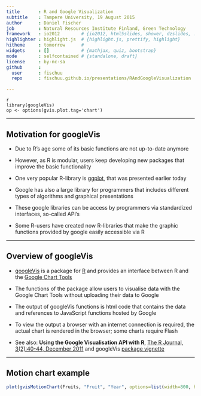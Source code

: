 ```yaml
---
title       : R and Google Visualization
subtitle    : Tampere University, 19 August 2015
author      : Daniel Fischer
job         : Natural Resources Institute Finland, Green Technology
framework   : io2012        # {io2012, html5slides, shower, dzslides, ...}
highlighter : highlight.js  # {highlight.js, prettify, highlight}
hitheme     : tomorrow      # 
widgets     : []            # {mathjax, quiz, bootstrap}
mode        : selfcontained # {standalone, draft}
license     : by-nc-sa
github      :
  user      : fischuu
  repo      : fischuu.github.io/presentations/RAndGoogleVisualization

---
```


```
{r setOptions, message=FALSE}
library(googleVis)
op <- options(gvis.plot.tag='chart')
```
               
---

## Motivation for googleVis

* Due to R's age some of its basic functions are not up-to-date anymore

* However, as R is modular, users keep developing new packages that improve the basic functionality

* One very popular R-library is [ggplot](http://http://ggplot2.org/), that was presented earlier today

* Google has also a large library for programmers that includes different types of algorithms and graphical presentations

* These google libraries can be access by programmers via standardized interfaces, so-called API's

* Some R-users have created now R-libraries that make the graphic functions provided by google easily accessible via R

--- 

## Overview of googleVis

* [googleVis](http://code.google.com/p/google-motion-charts-with-r/) is a package for [R](http://www.r-poject.org/) and provides an interface between R and the [Google Chart Tools](https://developers.google.com/chart/)

* The functions of the package allow users to visualise data with the Google Chart Tools without uploading their data to Google

* The output of googleVis functions is html code that contains the data and references to JavaScript functions hosted by Google

* To view the output a browser with an internet connection is required, the actual chart is rendered in the browser; some charts require Flash

* See also: **Using the Google Visualisation API with R**, 
  [The R Journal, 3(2):40-44, December 2011](http://journal.r-project.org/archive/2011-2/RJournal_2011-2_Gesmann+de~Castillo.pdf) and googleVis [package vignette](http://cran.r-project.org/web/packages/googleVis/vignettes/googleVis.pdf)

---

## Motion chart example

```r
plot(gvisMotionChart(Fruits, "Fruit", "Year", options=list(width=800, height=400)))
```
